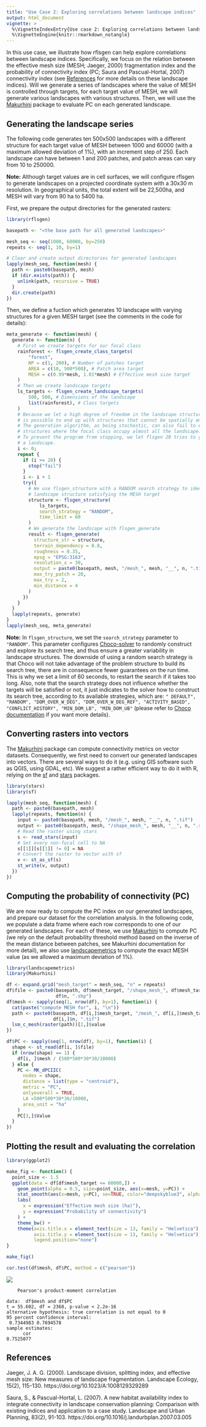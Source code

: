 ```yaml
---
title: "Use Case 2: Exploring correlations between landscape indices"
output: html_document
vignette: >
  %\VignetteIndexEntry{Use case 2: Exploring correlations between landscape indices}
  %\VignetteEngine{knitr::rmarkdown_notangle}
---
```


In this use case, we illustrate how rflsgen can help explore correlations between landscape indices. Specifically, we focus on the relation between the effective mesh size (MESH; Jaeger, 2000) fragmentation index and the probability of connectivity index (PC; Saura and Pascual-Hortal, 2007) connectivity index (see [References](#ref) for more details on these landscape indices). Will we generate a series of landscapes where the value of MESH is controlled through targets, for each target value of MESH, we will generate various landscapes with various structures. Then, we will use the [Makurhini](https://connectscape.github.io/Makurhini/) package to evaluate PC on each generated landscape.

## Generating the landscape series

The following code generates ten 500x500 landscapes with a different structure for each target value of MESH between 1000 and 60000 (with a maximum allowed deviation of 1%), with an increment step of 250. Each landscape can have between 1 and 200 patches, and patch areas can vary from 10 to 250000.

**Note:** Although target values are in cell surfaces, we will configure rflsgen to generate landscapes on a projected coordinate system with a 30x30 m resolution. In geographical units, the total extent will be 22,500ha, and MESH will vary from 90 ha to 5400 ha.

First, we prepare the output directories for the generated rasters:

```r
library(rflsgen)

basepath <- "<the base path for all generated landscapes>"

mesh_seq <- seq(1000, 60000, by=250)
repeats <- seq(1, 10, by=1)

# Clear and create output directories for generated landscapes
lapply(mesh_seq, function(mesh) {
  path <- paste0(basepath, mesh)
  if (dir.exists(path)) {
    unlink(path, recursive = TRUE)
  }
  dir.create(path)
})
```

Then, we define a fuction which generates 10 landscape with varying structures for a given MESH target (see the comments in the code for details):

```r
meta_generate <- function(mesh) {
  generate <- function(n) {
    # First we create targets for our focal class
    rainforest <- flsgen_create_class_targets(
        "forest",
        NP = c(1, 200), # Number of patches target
        AREA = c(10, 500*500), # Patch area target
        MESH = c(0.99*mesh, 1.01*mesh) # Effective mesh size target
    )
    # Then we create landscape targets
    ls_targets <- flsgen_create_landscape_targets(
        500, 500, # Dimensions of the landscape
        list(rainforest), # Class targets
    )
    # Because we let a high degree of freedom in the landscape structure, it
    # is possible to end up with structures that cannot be spatially embedded.
    # The generation algorithm, as being stochastic, can also fail to embed 
    # structures where the focal class occupy almost all the landscape.
    # To prevent the program from stopping, we let flsgen 20 tries to generate
    # a landscape.
    i <- 0;
    repeat {
      if (i >= 20) {
        stop("fail")
      }
      i <- i + 1
      try({
        # We use flsgen_structure with a RANDOM search strategy to identify a
        # landscape structure satisfying the MESH target
        structure <- flsgen_structure(
            ls_targets,
            search_strategy = "RANDOM",
            time_limit = 60
        )
        # We generate the landscape with flsgen_generate
        result <- flsgen_generate(
          structure_str = structure,
          terrain_dependency = 0.8,
          roughness = 0.35,
          epsg = "EPSG:3163",
          resolution_x = 30,
          output = paste0(basepath, mesh, "/mesh_", mesh, "__", n, ".tif"),
          max_try_patch = 20,
          max_try = 2,
          min_distance = 4
        )
      })
    }
  }
  lapply(repeats, generate)
}
lapply(mesh_seq, meta_generate)
```

**Note:** In `flsgen_structure`, we set the `search_strategy` parameter to `"RANDOM"`. This parameter configures [Choco-solver](https://choco-solver.org/) to randomly construct and explore its search tree, and thus ensure a greater variability in landscape structures. The downside of using a random search strategy is that Choco will not take advantage of the problem structure to build its search tree, there are in consequence fewer guarantees on the run time. This is why we set a limit of 60 seconds, to restart the search if it takes too long. Also, note that the search strategy does not influence whether the targets will be satisfied or not, it just indicates to the solver how to construct its search tree, according to its available strategies, which are: `" DEFAULT", "RANDOM", "DOM_OVER_W_DEG", "DOM_OVER_W_DEG_REF", "ACTIVITY_BASED", "CONFLICT_HISTORY", "MIN_DOM_LB", "MIN_DOM_UB"` (please refer to [Choco documentation](https://choco-solver.org/docs/solving/strategies/) if you want more details).

## Converting rasters into vectors

The [Makurhini](https://connectscape.github.io/Makurhini/) package can compute connectivity metrics on vector datasets. Consequently, we first need to convert our generated landscapes into vectors. There are several ways to do it (e.g. using GIS software such as QGIS, using GDAL, etc). We suggest a rather efficient way to do it with R, relying on the [sf](https://r-spatial.github.io/sf/) and [stars](https://r-spatial.github.io/stars/) packages. 

```r
library(stars)
library(sf)

lapply(mesh_seq, function(mesh) {
  path <- paste0(basepath, mesh)
  lapply(repeats, function(n) {
    input <- paste0(basepath, mesh, "/mesh_", mesh, "__", n, ".tif")
    output <- paste0(basepath, mesh, "/shape_mesh_", mesh, "__", n, ".shp")
    # Read the raster using stars
    s <- read_stars(input)
    # Set every non-focal cell to NA
    s[[1]][s[[1]] != 0] = NA
    # Convert the raster to vector with sf
    v <- st_as_sf(s)
    st_write(v, output)
  })
})
```

## Computing the probability of connectivity (PC)

We are now ready to compute the PC index on our generated landscapes, and prepare our dataset for the correlation analysis. In the following code, we populate a data frame where each row corresponds to one of our generated landscapes. For each of these, we use [Makurhini](https://connectscape.github.io/Makurhini/) to compute PC (we rely on the default probability threshold method based on the inverse of the mean distance between patches, see Makurhini documentation for more detail), we also use [landscapemetrics](https://r-spatialecology.github.io/landscapemetrics/) to compute the exact MESH value (as we allowed a maximum deviation of 1%).

```r
library(landscapemetrics)
library(Makurhini)

df <- expand.grid("mesh_target" = mesh_seq, "n" = repeats)
df$file <- paste0(basepath, df$mesh_target, "/shape_mesh_", df$mesh_target, "__",
                  df$n, ".shp")
df$mesh <- sapply(seq(1, nrow(df), by=1), function(i) {
  cat(paste("compute MESH for", i, "\n"))
  path <- paste0(basepath, df[i,]$mesh_target, "/mesh_", df[i,]$mesh_target, "__",
                 df[i,]$n, ".tif")
  lsm_c_mesh(raster(path))[2,]$value
})

df$PC <- sapply(seq(1, nrow(df), by=1), function(i) {
  shape <- st_read(df[i, ]$file)
  if (nrow(shape) == 1) {
    df[i, ]$mesh / (500*500*30*30/10000)
  } else {
    PC <- MK_dPCIIC(
      nodes = shape,
      distance = list(type = "centroid"), 
      metric = "PC", 
      onlyoverall = TRUE, 
      LA =500*500*30*30/10000, 
      area_unit = "ha"
    )
    PC[3,]$Value
  }
})
```

## Plotting the result and evaluating the correlation

```r
library(ggplot2)

make_fig <- function() {
  point_size <- 1.5
  ggplot(data = df[df$mesh_target <= 60000,]) +
    geom_point(alpha = 0.5, size=point_size, aes(x=mesh, y=PC)) +
    stat_smooth(aes(x=mesh, y=PC), se=TRUE, color="deepskyblue3", alpha=0.8) +
    labs(
      x = expression("Effective mesh size (ha)"),
      y = expression("Probability of connectivity")
    ) +
    theme_bw() +
    theme(axis.title.x = element_text(size = 13, family = "Helvetica"),
          axis.title.y = element_text(size = 13, family = "Helvetica"),
          legend.position="none")
}

make_fig()

cor.test(df$mesh, df$PC, method = c("pearson"))
```

![](figures/use_case_2_graph.png)

```
	Pearson's product-moment correlation

data:  df$mesh and df$PC
t = 55.602, df = 2368, p-value < 2.2e-16
alternative hypothesis: true correlation is not equal to 0
95 percent confidence interval:
 0.7344983 0.7694578
sample estimates:
      cor 
0.7525077 
```

## References  <a name="ref"></a>

Jaeger, J. A. G. (2000). Landscape division, splitting index, and effective mesh size: New measures of landscape fragmentation. Landscape Ecology, 15(2), 115-130. https://doi.org/10.1023/A:1008129329289

Saura, S., & Pascual-Hortal, L. (2007). A new habitat availability index to integrate connectivity in landscape conservation planning: Comparison with existing indices and application to a case study. Landscape and Urban Planning, 83(2), 91-103. https://doi.org/10.1016/j.landurbplan.2007.03.005


